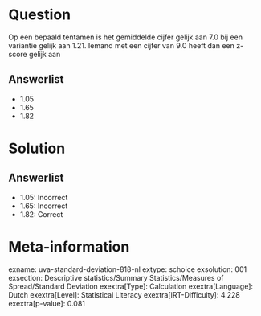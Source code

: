 Question
========

Op een bepaald tentamen is het gemiddelde cijfer gelijk aan 7.0 bij een
variantie gelijk aan 1.21. Iemand met een cijfer van 9.0 heeft dan een
z-score gelijk aan

Answerlist
----------

* 1.05
* 1.65
* 1.82

Solution
========

Answerlist
----------

* 1.05: Incorrect
* 1.65: Incorrect
* 1.82: Correct

Meta-information
================
exname: uva-standard-deviation-818-nl
extype: schoice
exsolution: 001
exsection: Descriptive statistics/Summary Statistics/Measures of Spread/Standard Deviation
exextra[Type]: Calculation
exextra[Language]: Dutch
exextra[Level]: Statistical Literacy
exextra[IRT-Difficulty]: 4.228
exextra[p-value]: 0.081
